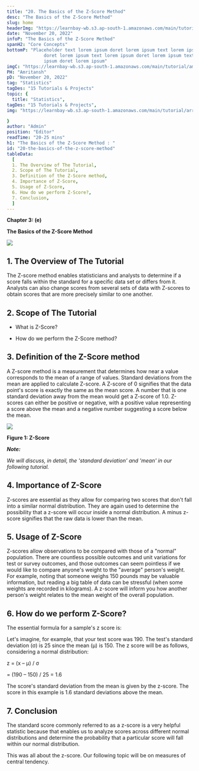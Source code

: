 ```yaml
---
title: "20. The Basics of the Z-Score Method"
desc: "The Basics of the Z-Score Method"
slug: home
headerImg: "https://learnbay-wb.s3.ap-south-1.amazonaws.com/main/tutorial/Statistics+Header.png"
date: "November 20, 2022"
infoP: "The Basics of the Z-Score Method"
spanH2: "Core Concepts"
bottomP: "Placeholder text lorem ipsum doret lorem ipsum text lorem ipsum
              doret lorem ipsum text lorem ipsum doret lorem ipsum text lorem
              ipsum doret lorem ipsum"
imgC: "https://learnbay-wb.s3.ap-south-1.amazonaws.com/main/tutorial/amritansh.png"
PH: "Amritansh"
pD: "November 20, 2022"
tag: "Statistics"
tagDes: "15 Tutorials & Projects"
topic: {
  title: "Statistics",
tagDes: "15 Tutorials & Projects",
img: "https://learnbay-wb.s3.ap-south-1.amazonaws.com/main/tutorial/arrow.png"

}
author: "Admin"
position: "Editor"
readTime: "20-25 mins"
h1: "The Basics of the Z-Score Method : "
id: "20-the-basics-of-the-z-score-method"
tableData:
  [
  1. The Overview of The Tutorial, 
  2. Scope of The Tutorial,  
  3. Definition of the Z-Score method,  
  4. Importance of Z-Score,  
  5. Usage of Z-Score,
  6. How do we perform Z-Score?,
  7. Conclusion,
  ]
---
```




**Chapter 3: (e)**

**The Basics of the Z-Score Method**





<img src="https://learnbay-wb.s3.ap-south-1.amazonaws.com/main/tutorial/statistics/The+Basics+of+the+Z-Score+Method.jpg"></img>


## 1. The Overview of The Tutorial



The Z-score method enables statisticians and analysts to determine if a score falls within the standard for a specific data set or differs from it. Analysts can also change scores from several sets of data with Z-scores to obtain scores that are more precisely similar to one another.



## 2. Scope of The Tutorial





* What is Z-Score?


* How do we perform the Z-Score method?




## 3. Definition of the Z-Score method



A Z-score method is a measurement that determines how near a value corresponds to the mean of a range of values. Standard deviations from the mean are applied to calculate Z-score. A Z-score of 0 signifies that the data point's score is exactly the same as the mean score. A number that is one standard deviation away from the mean would get a Z-score of 1.0. Z-scores can either be positive or negative, with a positive value representing a score above the mean and a negative number suggesting a score below the mean.


        

<img src="https://learnbay-wb.s3.ap-south-1.amazonaws.com/main/tutorial/statistics/z-score+figure+1.jpg"></img>



**Figure 1: Z-Score**


**_Note:_**

_We will discuss, in detail, the 'standard deviation' and 'mean' in our following tutorial._



## 4. Importance of Z-Score

Z-scores are essential as they allow for comparing two scores that don't fall into a similar normal distribution. They are again used to determine the possibility that a z-score will occur inside a normal distribution. A minus z-score signifies that the raw data is lower than the mean.



## 5. Usage of Z-Score





Z-scores allow observations to be compared with those of a "normal" population. There are countless possible outcomes and unit variations for test or survey outcomes, and those outcomes can seem pointless if we would like to compare anyone's weight to the "average" person's weight. For example, noting that someone weighs 150 pounds may be valuable information, but reading a big table of data can be stressful (when some weights are recorded in kilograms). A z-score will inform you how another person's weight relates to the mean weight of the overall population.



## 6. How do we perform Z-Score?




The essential formula for a sample's z score is:

Let's imagine, for example, that your test score was 190. The test's standard deviation (σ) is 25 since the mean (μ) is 150. The z score will be as follows, considering a normal distribution:

z = (x – μ) / σ

= (190 – 150) / 25 = 1.6

The score's standard deviation from the mean is given by the z-score. The score in this example is 1.6 standard deviations above the mean.



## 7. Conclusion




The standard score commonly referred to as a z-score is a very helpful statistic because that enables us to analyze scores across different normal distributions and determine the probability that a particular score will fall within our normal distribution.

This was all about the z-score. Our following topic will be on measures of central tendency.
